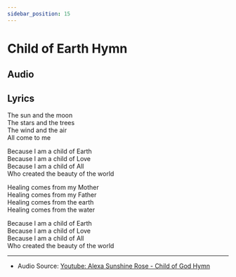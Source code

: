 ```yaml
---  
sidebar_position: 15
---  
```

  
# Child of Earth Hymn




## Audio

<AudioComponent source="/audio/child-of-god-hymn.m4a"/>

  
## Lyrics

The sun and the moon  
The stars and the trees  
The wind and the air  
All come to me   
  
Because I am a child of Earth  
Because I am a child of Love  
Because I am a child of All  
Who created the beauty of the world  
  
Healing comes from my Mother  
Healing comes from my Father  
Healing comes from the earth  
Healing comes from the water  
  
Because I am a child of Earth  
Because I am a child of Love  
Because I am a child of All  
Who created the beauty of the world  

----  
  
- Audio Source: [Youtube: Alexa Sunshine Rose - Child of God Hymn](https://www.youtube.com/watch?v=L6jrSF9LGcw)   
  
